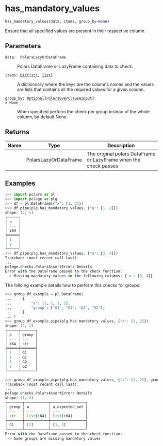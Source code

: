 # has_mandatory_values { #pelage.has_mandatory_values }

```python
has_mandatory_values(data, items, group_by=None)
```

Ensure that all specified values are present in their respective column.

## Parameters {.doc-section .doc-section-parameters}

<code><span class="parameter-name">data</span><span class="parameter-annotation-sep">:</span> <span class="parameter-annotation"> PolarsLazyOrDataFrame</span></code>

:   Polars DataFrame or LazyFrame containing data to check.

<code><span class="parameter-name">items</span><span class="parameter-annotation-sep">:</span> <span class="parameter-annotation">[Dict](`typing.Dict`)\[[str](`str`), [list](`list`)\]</span></code>

:   A dictionnary where the keys are the columns names and the values are lists that
    contains all the required values for a given column.

<code><span class="parameter-name">group_by</span><span class="parameter-annotation-sep">:</span> <span class="parameter-annotation">[Optional](`typing.Optional`)\[[PolarsOverClauseInput](`pelage.types.PolarsOverClauseInput`)\]</span> <span class="parameter-default-sep">=</span> <span class="parameter-default">None</span></code>

:   When specified perform the check per group instead of the whole column,
    by default None

## Returns {.doc-section .doc-section-returns}

| Name   | Type                  | Description                                                      |
|--------|-----------------------|------------------------------------------------------------------|
|        | PolarsLazyOrDataFrame | The original polars DataFrame or LazyFrame when the check passes |

## Examples {.doc-section .doc-section-examples}

```python
>>> import polars as pl
>>> import pelage as plg
>>> df = pl.DataFrame({"a": [1, 2]})
>>> df.pipe(plg.has_mandatory_values, {"a": [1, 2]})
shape: (2, 1)
┌─────┐
│ a   │
│ --- │
│ i64 │
╞═════╡
│ 1   │
│ 2   │
└─────┘
>>> df.pipe(plg.has_mandatory_values, {"a": [3, 4]})
Traceback (most recent call last):
...
pelage.checks.PolarsAssertError: Details
Error with the DataFrame passed to the check function:
--> Missing mandatory values in the following columns: {'a': [3, 4]}
```

The folloing example details how to perform this checks for groups:

```python
>>> group_df_example = pl.DataFrame(
...     {
...         "a": [1, 1, 1, 2],
...         "group": ["G1", "G1", "G2", "G2"],
...     }
... )
>>> group_df_example.pipe(plg.has_mandatory_values, {"a": [1, 2]})
shape: (4, 2)
┌─────┬───────┐
│ a   ┆ group │
│ --- ┆ ---   │
│ i64 ┆ str   │
╞═════╪═══════╡
│ 1   ┆ G1    │
│ 1   ┆ G1    │
│ 1   ┆ G2    │
│ 2   ┆ G2    │
└─────┴───────┘
```

```python
>>> group_df_example.pipe(plg.has_mandatory_values, {"a": [1, 2]}, group_by="group")
Traceback (most recent call last):
...
pelage.checks.PolarsAssertError: Details
shape: (1, 3)
┌───────┬───────────┬────────────────┐
│ group ┆ a         ┆ a_expected_set │
│ ---   ┆ ---       ┆ ---            │
│ str   ┆ list[i64] ┆ list[i64]      │
╞═══════╪═══════════╪════════════════╡
│ G1    ┆ [1]       ┆ [1, 2]         │
└───────┴───────────┴────────────────┘
Error with the DataFrame passed to the check function:
--> Some groups are missing mandatory values
```
